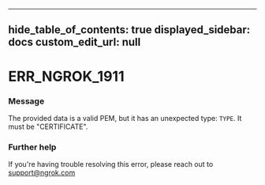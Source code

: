 
---
hide_table_of_contents: true
displayed_sidebar: docs
custom_edit_url: null
---


# ERR_NGROK_1911

### Message
The provided data is a valid PEM, but it has an unexpected type: `TYPE`. It must be "CERTIFICATE".

### Further help
If you're having trouble resolving this error, please reach out to [support@ngrok.com](mailto:support@ngrok.com?subject=Help%20with%20ERR_NGROK_1911)


<ErrorDetails error='err_ngrok_1911' />
